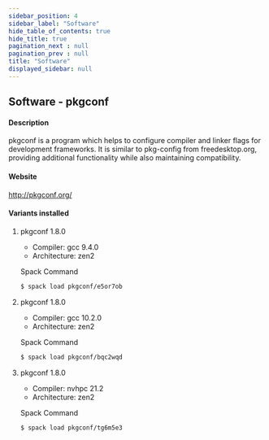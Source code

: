 ```yaml
---
sidebar_position: 4
sidebar_label: "Software"
hide_table_of_contents: true
hide_title: true
pagination_next : null
pagination_prev : null
title: "Software"
displayed_sidebar: null
---
```


## Software - pkgconf


#### Description
pkgconf is a program which helps to configure compiler and linker flags for development frameworks. It is similar to pkg-config from freedesktop.org, providing additional functionality while also maintaining compatibility.

#### Website
http://pkgconf.org/

#### Variants installed

1. pkgconf 1.8.0

    - Compiler: gcc 9.4.0
    - Architecture: zen2

    Spack Command
    ```bash
    $ spack load pkgconf/e5or7ob
    ```

2. pkgconf 1.8.0

    - Compiler: gcc 10.2.0
    - Architecture: zen2

    Spack Command
    ```bash
    $ spack load pkgconf/bqc2wqd
    ```

3. pkgconf 1.8.0

    - Compiler: nvhpc 21.2
    - Architecture: zen2

    Spack Command
    ```bash
    $ spack load pkgconf/tg6m5e3
    ```

